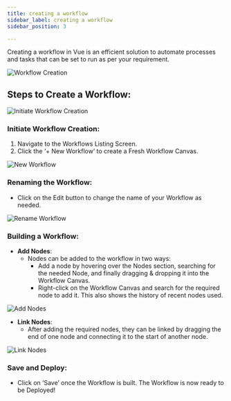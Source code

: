 ```yaml
---
title: creating a workflow
sidebar_label: creating a workflow
sidebar_position: 3

---
```


<head>
  <title>  creating a workflow </title>
  <meta name="description" content="" />
</head>


Creating a workflow in Vue is an efficient solution to automate processes and tasks that can be set to run as per your requirement.

![Workflow Creation](https://d1r1e7xjkfj7nz.cloudfront.net/image-20240520-103334.png)

## Steps to Create a Workflow:

![Initiate Workflow Creation](https://d1r1e7xjkfj7nz.cloudfront.net/image-20240520-103800.png)

### Initiate Workflow Creation:
1. Navigate to the Workflows Listing Screen.
2. Click the ‘+ New Workflow’ to create a Fresh Workflow Canvas.

![New Workflow](https://d1r1e7xjkfj7nz.cloudfront.net/image-20240520-065042.png)

### Renaming the Workflow:
- Click on the Edit button to change the name of your Workflow as needed.

![Rename Workflow](https://d1r1e7xjkfj7nz.cloudfront.net/image-20240520-065251.png)

### Building a Workflow:
- **Add Nodes**:
  - Nodes can be added to the workflow in two ways:
    - Add a node by hovering over the Nodes section, searching for the needed Node, and finally dragging & dropping it into the Workflow Canvas.
    - Right-click on the Workflow Canvas and search for the required node to add it. This also shows the history of recent nodes used.

![Add Nodes](https://d1r1e7xjkfj7nz.cloudfront.net/image-20240520-071522.png)

- **Link Nodes**:
  - After adding the required nodes, they can be linked by dragging the end of one node and connecting it to the start of another node.

![Link Nodes](https://d1r1e7xjkfj7nz.cloudfront.net/image-20240520-074222.png)

### Save and Deploy:
- Click on ‘Save’ once the Workflow is built. The Workflow is now ready to be Deployed!
